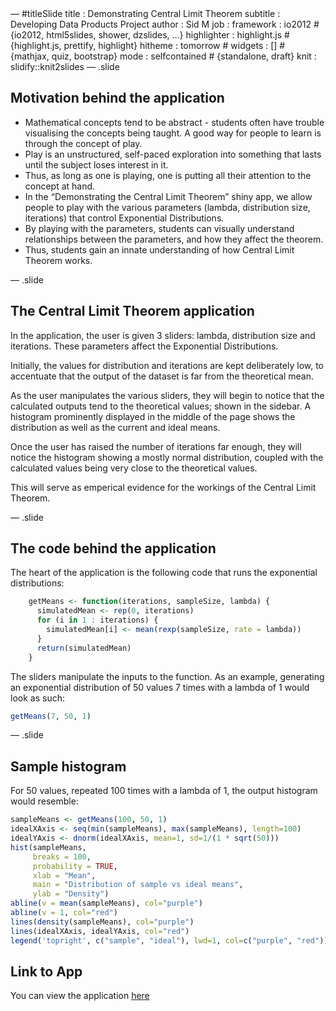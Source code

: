 --- #titleSlide
title       : Demonstrating Central Limit Theorem
subtitle    : Developing Data Products Project
author      : Sid M
job         : 
framework   : io2012        # {io2012, html5slides, shower, dzslides, ...}
highlighter : highlight.js  # {highlight.js, prettify, highlight}
hitheme     : tomorrow      # 
widgets     : []            # {mathjax, quiz, bootstrap}
mode        : selfcontained # {standalone, draft}
knit        : slidify::knit2slides
--- .slide
<style>
.title-slide {
  background-color: #A5CBE7;
}
.title-slide hgroup > h1,
.title-slide hgroup > h2 {
  color: #43535E;
}

.slide {
  background-color: #A5CBE7;
}
</style>
## Motivation behind the application

- Mathematical concepts tend to be abstract - students often have trouble visualising the concepts being taught. A good way for people to learn is through the concept of play.
- Play is an unstructured, self-paced exploration into something that lasts until the subject loses interest in it.
- Thus, as long as one is playing, one is putting all their attention to the concept at hand.
- In the "Demonstrating the Central Limit Theorem" shiny app, we allow people to play with the various parameters (lambda, distribution size, iterations) that control Exponential Distributions.
- By playing with the parameters, students can visually understand relationships between the parameters, and how they affect the theorem. 
- Thus, students gain an innate understanding of how Central Limit Theorem works.

--- .slide

## The Central Limit Theorem application

In the application, the user is given 3 sliders: lambda, distribution size and iterations. These parameters affect the Exponential Distributions.

Initially, the values for distribution and iterations are kept deliberately low, to accentuate that the output of the dataset is far from the theoretical mean.

As the user manipulates the various sliders, they will begin to notice that the calculated outputs tend to the theoretical values; shown in the sidebar. A histogram prominently displayed in the middle of the page shows the distribution as well as the current and ideal means.

Once the user has raised the number of iterations far enough, they will notice the histogram showing a mostly normal distribution, coupled with the calculated values being very close to the theoretical values.  

This will serve as emperical evidence for the workings of the Central Limit Theorem.

--- .slide

## The code behind the application

The heart of the application is the following code that runs the exponential distributions:
```r
    getMeans <- function(iterations, sampleSize, lambda) {
      simulatedMean <- rep(0, iterations)
      for (i in 1 : iterations) {
        simulatedMean[i] <- mean(rexp(sampleSize, rate = lambda))
      }
      return(simulatedMean)
    }
```
The sliders manipulate the inputs to the function. As an example, generating an exponential distribution of 50 values 7 times with a lambda of 1 would look as such:
```r
getMeans(7, 50, 1)
```

--- .slide

## Sample histogram
For 50 values, repeated 100 times with a lambda of 1, the output histogram would resemble:
```r
sampleMeans <- getMeans(100, 50, 1)
idealXAxis <- seq(min(sampleMeans), max(sampleMeans), length=100)
idealYAxis <- dnorm(idealXAxis, mean=1, sd=1/(1 * sqrt(50)))
hist(sampleMeans,
     breaks = 100,
     probability = TRUE,
     xlab = "Mean",
     main = "Distribution of sample vs ideal means",
     ylab = "Density")
abline(v = mean(sampleMeans), col="purple")
abline(v = 1, col="red")
lines(density(sampleMeans), col="purple")
lines(idealXAxis, idealYAxis, col="red")       
legend('topright', c("sample", "ideal"), lwd=1, col=c("purple", "red"))
```
## Link to App
You can view the application [here](https://sidm.shinyapps.io/project/)
